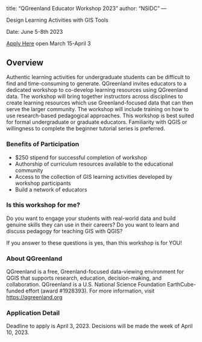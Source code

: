 <!-- vim: set ft=markdown: -->
---
title: "QGreenland Educator Workshop 2023"
author: "NSIDC"
---

Design Learning Activities with GIS Tools

Date: June 5-8th 2023

[Apply Here](https://forms.gle/HkgtxhHSBTuqiRLf7) open March 15-April 3

## Overview

Authentic learning activities for undergraduate students can be difficult to find and time-consuming to generate. QGreenland invites educators to a dedicated workshop to co-develop learning resources using QGreenland data. The workshop will bring together instructors across disciplines to create learning resources which use Greenland-focused data that can then serve the larger community. The workshop will include training on how to use research-based pedagogical approaches. This workshop is best suited for formal undergraduate or graduate educators. Familiarity with QGIS or willingness to complete the beginner tutorial series is preferred.    

### Benefits of Participation
 - $250 stipend for successful completion of workshop 
 - Authorship of curriculum resources available to the educational community 
 - Access to the collection of GIS learning activities developed by workshop participants 
 - Build a network of educators

### Is this workshop for me?

Do you want to engage your students with real-world data and build genuine skills they can use in their careers?
Do you want to learn and discuss pedagogy for teaching GIS with QGIS?

If you answer to these questions is yes, than this workshop is for YOU!

### About QGreenland 

QGreenland is a free, Greenland-focused data-viewing environment for QGIS that supports research, education, decision-making, and collaboration. QGreenland is a U.S. National Science Foundation EarthCube-funded effort (award #1928393).  For more information, visit [https://qgreenland.org](https://qgreenland.org) 

### Application Detail 

Deadline to apply is April 3, 2023.
Decisions will be made the week of April 10, 2023.  
 
